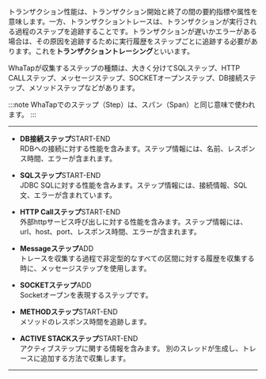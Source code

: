 トランザクション性能は、トランザクション開始と終了の間の要約指標や属性を意味します。一方、トランザクショントレースは、トランザクションが実行される過程のステップを追跡することです。トランザクションが遅いかエラーがある場合は、その原因を追跡するために実行履歴をステップごとに追跡する必要があります。これを**トランザクショントレーシング**といいます。

WhaTapが収集するステップの種類は、大きく分けてSQLステップ、HTTP CALLステップ、メッセージステップ、SOCKETオープンステップ、DB接続ステップ、メソッドステップなどがあります。 

:::note
WhaTapでのステップ（Step）は、スパン（Span）と同じ意味で使われます。
:::

---

-   **DB接続ステップ**<span class='type'>START-END</span><br/>
      RDBへの接続に対する性能を含みます。ステップ情報には、名前、レスポンス時間、エラーが含まれます。

-   **SQLステップ**<span class='type'>START-END</span><br/>
      JDBC SQLに対する性能を含みます。ステップ情報には、接続情報、SQL文、エラーが含まれています。

-   **HTTP Callステップ**<span class='type'>START-END</span><br/>
      外部httpサービス呼び出しに対する性能を含みます。ステップ情報には、url、host、port、レスポンス時間、エラーが含まれます。

-   **Messageステップ**<span class='type'>ADD</span><br/>
      トレースを収集する過程で非定型的なすべての区間に対する履歴を収集する時に、メッセージステップを使用します。  

-   **SOCKETステップ**<span class='type'>ADD</span><br/>
      Socketオープンを表現するステップです。

-   **METHODステップ**<span class='type'>START-END</span><br/>
      メソッドのレスポンス時間を追跡します。

-   **ACTIVE STACKステップ**<span class='type'>START-END</span><br/>
      アクティブステップに関する情報を含みます。 別のスレッドが生成し、トレースに追加する方法で収集します。

---
